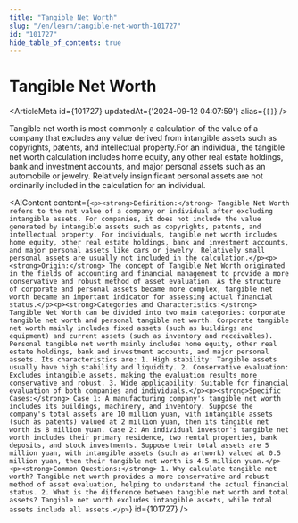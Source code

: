 ```yaml
---
title: "Tangible Net Worth"
slug: "/en/learn/tangible-net-worth-101727"
id: "101727"
hide_table_of_contents: true
---
```



# Tangible Net Worth

<ArticleMeta id={101727} updatedAt={'2024-09-12 04:07:59'} alias={`[]`} />
<div className='border-solid border-b border-t-0 my-4 border-[var(--ifm-color-gray-300)]' />

Tangible net worth is most commonly a calculation of the value of a company that excludes any value derived from intangible assets such as copyrights, patents, and intellectual property.For an individual, the tangible net worth calculation includes home equity, any other real estate holdings, bank and investment accounts, and major personal assets such as an automobile or jewelry. Relatively insignificant personal assets are not ordinarily included in the calculation for an individual.

<AIContent content={`<p><strong>Definition:</strong> Tangible Net Worth refers to the net value of a company or individual after excluding intangible assets. For companies, it does not include the value generated by intangible assets such as copyrights, patents, and intellectual property. For individuals, tangible net worth includes home equity, other real estate holdings, bank and investment accounts, and major personal assets like cars or jewelry. Relatively small personal assets are usually not included in the calculation.</p><p><strong>Origin:</strong> The concept of Tangible Net Worth originated in the fields of accounting and financial management to provide a more conservative and robust method of asset evaluation. As the structure of corporate and personal assets became more complex, tangible net worth became an important indicator for assessing actual financial status.</p><p><strong>Categories and Characteristics:</strong> Tangible Net Worth can be divided into two main categories: corporate tangible net worth and personal tangible net worth. Corporate tangible net worth mainly includes fixed assets (such as buildings and equipment) and current assets (such as inventory and receivables). Personal tangible net worth mainly includes home equity, other real estate holdings, bank and investment accounts, and major personal assets. Its characteristics are: 1. High stability: Tangible assets usually have high stability and liquidity. 2. Conservative evaluation: Excludes intangible assets, making the evaluation results more conservative and robust. 3. Wide applicability: Suitable for financial evaluation of both companies and individuals.</p><p><strong>Specific Cases:</strong> Case 1: A manufacturing company's tangible net worth includes its buildings, machinery, and inventory. Suppose the company's total assets are 10 million yuan, with intangible assets (such as patents) valued at 2 million yuan, then its tangible net worth is 8 million yuan. Case 2: An individual investor's tangible net worth includes their primary residence, two rental properties, bank deposits, and stock investments. Suppose their total assets are 5 million yuan, with intangible assets (such as artwork) valued at 0.5 million yuan, then their tangible net worth is 4.5 million yuan.</p><p><strong>Common Questions:</strong> 1. Why calculate tangible net worth? Tangible net worth provides a more conservative and robust method of asset evaluation, helping to understand the actual financial status. 2. What is the difference between tangible net worth and total assets? Tangible net worth excludes intangible assets, while total assets include all assets.</p>`} id={101727} />
